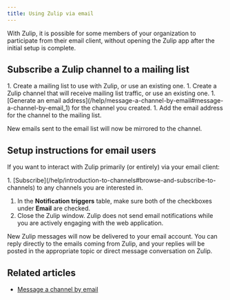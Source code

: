 ```yaml
---
title: Using Zulip via email
---
```



With Zulip, it is possible for some members of your organization to participate
from their email client, without opening the Zulip app after the initial
setup is complete.

## Subscribe a Zulip channel to a mailing list

<Steps>
  1. Create a mailing list to use with Zulip, or use an existing one.
  1. Create a Zulip channel that will receive mailing list traffic, or
     use an existing one.
  1. [Generate an email
     address](/help/message-a-channel-by-email#message-a-channel-by-email_1) for
     the channel you created.
  1. Add the email address for the channel to the mailing list.
</Steps>

New emails sent to the email list will now be mirrored to the channel.

## Setup instructions for email users

If you want to interact with Zulip primarily (or entirely) via your email client:

<FlattenedSteps>
  1. [Subscribe](/help/introduction-to-channels#browse-and-subscribe-to-channels) to any channels you are
     interested in.

  <NavigationSteps target="settings/notifications" />

  1. In the **Notification triggers** table, make sure both of the checkboxes
     under **Email** are checked.
  1. Close the Zulip window. Zulip does not send email notifications
     while you are actively engaging with the web application.
</FlattenedSteps>

New Zulip messages will now be delivered to your email account. You
can reply directly to the emails coming from Zulip, and your replies
will be posted in the appropriate topic or direct message
conversation on Zulip.

## Related articles

* [Message a channel by email](/help/message-a-channel-by-email)
